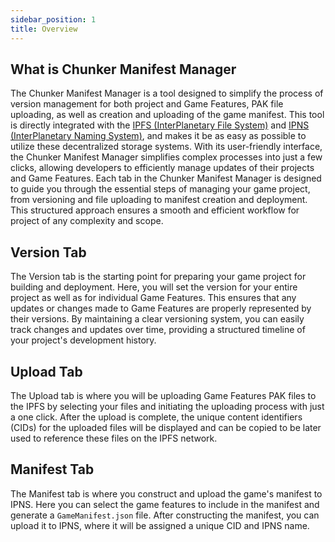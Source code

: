 ```yaml
---
sidebar_position: 1
title: Overview
---
```


## What is Chunker Manifest Manager

The Chunker Manifest Manager is a tool designed to simplify the process of version management for both project and Game Features, PAK file uploading, as well as creation and uploading of the game manifest.
This tool is directly integrated with the [IPFS (InterPlanetary File System)](https://docs.ipfs.tech/) and [IPNS (InterPlanetary Naming System)](https://docs.ipfs.tech/concepts/ipns/),
and makes it be as easy as possible to utilize these decentralized storage systems.
With its user-friendly interface, the Chunker Manifest Manager simplifies complex processes into just a few clicks, allowing developers to efficiently manage updates of their projects and Game Features.
Each tab in the Chunker Manifest Manager is designed to guide you through the essential steps of managing your game project, from versioning and file uploading to manifest creation and deployment.
This structured approach ensures a smooth and efficient workflow for project of any complexity and scope.

## Version Tab

The Version tab is the starting point for preparing your game project for building and deployment.
Here, you will set the version for your entire project as well as for individual Game Features.
This ensures that any updates or changes made to Game Features are properly represented by their versions.
By maintaining a clear versioning system, you can easily track changes and updates over time, providing a structured timeline of your project's development history.

## Upload Tab

The Upload tab is where you will be uploading Game Features PAK files to the IPFS by selecting your files and initiating the uploading process with just a one click.
After the upload is complete, the unique content identifiers (CIDs) for the uploaded files will be displayed and can be copied to be later used to reference these files on the IPFS network.

## Manifest Tab

The Manifest tab is where you construct and upload the game's manifest to IPNS.
Here you can select the game features to include in the manifest and generate a `GameManifest.json` file. After constructing the manifest, you can upload it to IPNS, where it will be assigned a unique CID and IPNS name.
